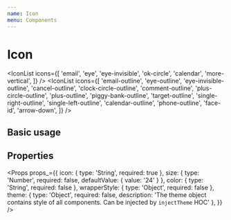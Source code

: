```yaml
---
name: Icon
menu: Components
---
```



# Icon

<IconList
  icons={[
    'email',
    'eye',
    'eye-invisible',
    'ok-circle',
    'calendar',
    'more-vertical',
  ]} 
/>
<IconList
  icons={[
    'email-outline',
    'eye-outline',
    'eye-invisible-outline',
    'cancel-outline',
    'clock-circle-outline',
    'comment-outline',
    'plus-circle-outline',
    'plus-outline',
    'piggy-bank-outline',
    'target-outline',
    'single-right-outline',
    'single-left-outline',
    'calendar-outline',
    'phone-outline',
    'face-id',
    'arrow-down',
  ]} 
/>

## Basic usage

<Playground>
  <Icon icon="email" />
</Playground>

## Properties

<Props props_={{
  icon: { type: 'String', required: true },
  size: { type: 'Number', required: false, defaultValue: { value: '24' } },
  color: { type: 'String', required: false },
  wrapperStyle: { type: 'Object', required: false },
  theme: { type: 'Object', required: false, description: 'The theme object contains style of all components. Can be injected by `injectTheme` HOC' },
}} />

